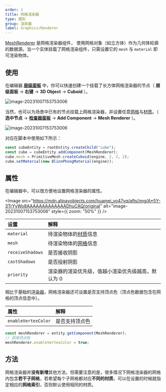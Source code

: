```yaml
---
order: 1
title: 网格渲染器
type: 图形
group: 渲染器
label: Graphics/Renderer
---
```


[MeshRenderer](/apis/core/#MeshRenderer) 是网格渲染器组件， 使用网格对象（如立方体）作为几何体轮廓的数据源。当一个实体挂载了网格渲染组件，只需设置它的 `mesh` 与 `material` 即可渲染物体。

<playground src="scene-basic.ts"></playground>

## 使用

在编辑器 **[层级面板](/docs/interface/hierarchy)** 中，你可以快速创建一个挂载了长方体网格渲染器的节点（ **层级面板** -> **右键** -> **3D Object** -> **Cuboid** ）。

<img src="https://mdn.alipayobjects.com/huamei_yo47yq/afts/img/A*Pca9RZvOsNMAAAAAAAAAAAAADhuCAQ/original" alt="image-20231007153753006"  />

当然，也可以为场景中已有的节点挂载上网格渲染器，并设置任意[网格](/docs/graphics/mesh/mesh/)与[材质](/docs/graphics/material/material/)。（ **选中节点** -> **[检查器面板](/docs/interface/inspector)** -> **Add Component** -> **Mesh Renderer** ）。

<img src="https://mdn.alipayobjects.com/huamei_yo47yq/afts/img/A*UHfjTYk0b4sAAAAAAAAAAAAADhuCAQ/original" alt="image-20231007153753006"  />

对应在脚本中使用如下所示：

```typescript
const cubeEntity = rootEntity.createChild("cube");
const cube = cubeEntity.addComponent(MeshRenderer);
cube.mesh = PrimitiveMesh.createCuboid(engine, 2, 2, 2);
cube.setMaterial(new BlinnPhongMaterial(engine));
```

## 属性

在编辑器中，可以很方便地设置网格渲染器的属性。

<Image src="https://mdn.alipayobjects.com/huamei_yo47yq/afts/img/A*5Y-3TrYyWo8AAAAAAAAAAAAADhuCAQ/original" alt="image-20231007153753006" style={{ zoom: "50%" }} />

| 设置             | 解释                                               |
| :--------------- | :------------------------------------------------- |
| `material`       | 待渲染物体的[材质](/docs/graphics/material/material/)信息   |
| `mesh`           | 待渲染物体的[网格](/docs/graphics/mesh/mesh/)信息       |
| `receiveShadows` | 是否接收阴影                                       |
| `castShadows`    | 是否投射阴影                                       |
| `priority`       | 渲染器的渲染优先级，值越小渲染优先级越高，默认为 0 |

相比于基础的[渲染器](/docs/graphics/renderer/renderer/)，网格渲染器还可设置是否支持顶点色（顶点色数据包含在网格的顶点信息中）。

| 属性                | 解释           |
| :------------------ | :------------- |
| `enableVertexColor` | 是否支持顶点色 |

```typescript
const meshRenderer = entity.getComponent(MeshRenderer);
// 启用顶点色
meshRenderer.enableVertexColor = true;
```

## 方法

网格渲染器并**没有新增**其他方法，但需要注意的是，很多情况下网格渲染器的网格内包含**若干子网格**，若希望每个子网格都对应**不同的材质**，可以在设置的时候就指定相应的**网格索引**，否则默认使用相同的材质。
